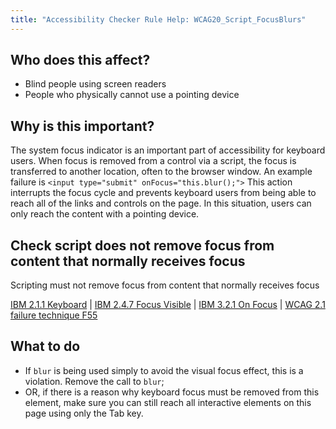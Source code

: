 ```yaml
---
title: "Accessibility Checker Rule Help: WCAG20_Script_FocusBlurs"
---
```


<div className="toolHelp">
<Row>
<Column colLg={5} colMd={3} colSm={4} className="toolLeft">

## Who does this affect?

 * Blind people using screen readers
 * People who physically cannot use a pointing device

## Why is this important?

The system focus indicator is an important part of accessibility for keyboard users.  When focus is removed from a control via a script, the focus is transferred to another location, often to the browser window.
An example failure is `<input type="submit" onFocus="this.blur();">` This action interrupts the focus cycle and prevents keyboard users from being able to reach all of the links and controls on the page. In this situation, users can only reach the content with a pointing device.

</Column>
<Column colLg={11} colMd={5} colSm={4} className="toolMain">

<div id="locLevel"></div>

## Check script does not remove focus from content that normally receives focus
Scripting must not remove focus from content that normally receives focus

[IBM 2.1.1 Keyboard](http://www.ibm.com/able/guidelines/ci162/keyboard.html) | [IBM 2.4.7 Focus Visible](http://www.ibm.com/able/guidelines/ci162/focus_visible.html) | [IBM 3.2.1 On Focus](http://www.ibm.com/able/guidelines/ci162/on_focus.html) | [WCAG 2.1 failure technique F55](https://www.w3.org/WAI/WCAG21/Techniques/failures/F55)


<div id="locSnippet"></div>

## What to do

 * If `blur` is being used simply to avoid the visual focus effect, this is a violation. Remove the call to `blur`;
 * OR, if there is a reason why keyboard focus must be removed from this element, make sure you can still reach all interactive elements on this page using only the Tab key.

</Column>
</Row>
</div>
